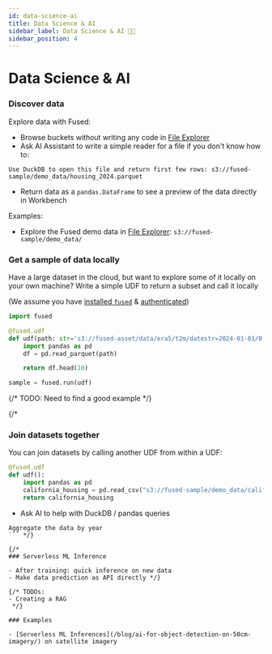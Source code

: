 ```yaml
---
id: data-science-ai
title: Data Science & AI
sidebar_label: Data Science & AI 👩‍🔬
sidebar_position: 4
---
```


# Data Science & AI


### Discover data

Explore data with Fused:

- Browse buckets without writing any code in [File Explorer](https://www.fused.io/workbench/files)
- Ask AI Assistant to write a simple reader for a file if you don't know how to:

```text
Use DuckDB to open this file and return first few rows: s3://fused-sample/demo_data/housing_2024.parquet
```

- Return data as a `pandas.DataFrame` to see a preview of the data directly in Workbench

Examples:
- Explore the Fused demo data in [File Explorer](https://www.fused.io/workbench/files?path=s3%3A%2F%2Ffused-sample%2Fdemo_data%2F): `s3://fused-sample/demo_data/`


### Get a sample of data locally

Have a large dataset in the cloud, but want to explore some of it locally on your own machine? Write a simple UDF to return a subset and call it locally

(We assume you have [installed `fused`](/python-sdk/#python-install) & [authenticated](/python-sdk/authentication/#authenticate))

```python
import fused

@fused.udf
def udf(path: str='s3://fused-asset/data/era5/t2m/datestr=2024-01-01/0.parquet'):
    import pandas as pd
    df = pd.read_parquet(path)

    return df.head(10)
```

```python
sample = fused.run(udf)
```

{/* TODO: Need to find a good example */}

{/* 

### Join datasets together

You can join datasets by calling another UDF from within a UDF:

```python
@fused.udf
def udf():
    import pandas as pd
    california_housing = pd.read_csv("s3://fused-sample/demo_data/california_housing.csv")
    return california_housing
```

- Ask AI to help with DuckDB / pandas queries

```text
Aggregate the data by year
``` */}

{/* 
### Serverless ML Inference

- After training: quick inference on new data
- Make data prediction as API directly */}

{/* TODOs:
- Creating a RAG
 */}

### Examples

- [Serverless ML Inferences](/blog/ai-for-object-detection-on-50cm-imagery/) on satellite imagery